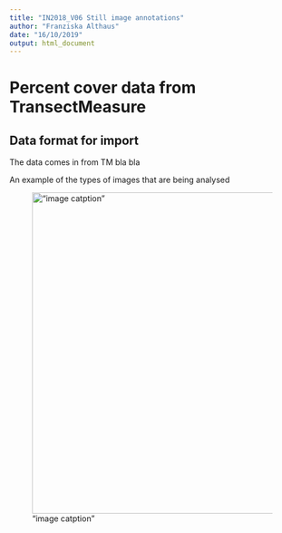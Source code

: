 ```yaml
---
title: "IN2018_V06 Still image annotations"
author: "Franziska Althaus"
date: "16/10/2019"
output: html_document
---
```

# Percent cover data from TransectMeasure

## Data format for import

The data comes in from TM bla bla 

An example of the types of images that are being analysed

!["image catption"](figures/FIG2_ImagePlate.png){width=15cm}

